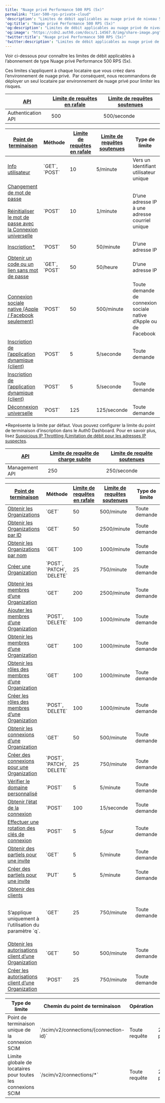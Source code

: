---
title: "Nuage privé Performance 500 RPS (5x)"
permalink: "tier-500-rps-private-cloud"
'description': "Limites de débit applicables au nuage privé de niveau 500 RPS"
'og:title': "Nuage privé Performance 500 RPS (5x)"
'og:description': "Limites de débit applicables au nuage privé de niveau 500 RPS"
'og:image': "https://cdn2.auth0.com/docs/1.14567.0/img/share-image.png"
'twitter:title': "Nuage privé Performance 500 RPS (5x)"
'twitter:description': "Limites de débit applicables au nuage privé de niveau 500 RPS"
---

Voir ci-dessous pour connaître les limites de débit applicables à l’abonnement de type Nuage privé Performance 500 RPS (5x).

Ces limites s’appliquent à chaque locataire que vous créez dans l’environnement de nuage privé.  Par conséquent, nous recommandons de déployer un seul locataire par environnement de nuage privé pour limiter les risques.



<Accordion title="Authentication API Limites anti-attaques pour Authentication API et les points de terminaison d’API dans le type d’abonnement Performance du nuage privé 500 RPS (5x)">

<table class="table"><thead>
<tr>
<th><a href="/docs/docs/fr-ca/troubleshoot/customer-support/operational-policies/rate-limit-policy#api-rate-limits">API</a></th>
<th><a href="/docs/docs/fr-ca/troubleshoot/customer-support/operational-policies/rate-limit-policy#rate-limit-algorithm">Limite de requêtes en rafale</a></th>
<th><a href="/docs/docs/fr-ca/troubleshoot/customer-support/operational-policies/rate-limit-policy#rate-limit-algorithm">Limite de requêtes soutenues</a></th>
</tr>
</thead>
<tbody>
<tr>
<td>Authentication API</td>
<td>500</td>
<td>500/seconde</td>
</tr>
</tbody>
</table>

<table class="table"><thead>
<tr>
<th><a href="/docs/docs/fr-ca/api/authentication#introduction">Point de terminaison</a></th>
<th>Méthode</th>
<th><a href="/docs/docs/fr-ca/troubleshoot/customer-support/operational-policies/rate-limit-policy#rate-limit-algorithm">Limite de requêtes en rafale</a></th>
<th><a href="/docs/docs/fr-ca/troubleshoot/customer-support/operational-policies/rate-limit-policy#rate-limit-algorithm">Limite de requêtes soutenues</a></th>
<th>Type de limite</th>
</tr>
</thead>
<tbody>
<tr>
<td><a href="https://auth0.com/docs/api/authentication#get-user-info">Info utilisateur</a></td>
<td>`GET`, `POST`</td>
<td>10</td>
<td>5/minute</td>
<td>Vers un Identifiant utilisateur unique</td>
</tr>
<tr>
<td><a href="https://auth0.com/docs/api/authentication#change-password">Changement de mot de passe</a> <br/><br/> <a href="https://auth0.com/docs/authenticate/database-connections/password-change#universal-login-page">Réinitialiser le mot de passe avec la Connexion universelle</a></td>
<td>`POST`</td>
<td>10</td>
<td>1/minute</td>
<td>D’une adresse IP à une adresse courriel unique</td>
</tr>
<tr>
<td><a href="https://auth0.com/docs/api/authentication#signup">Inscription* </a></td>
<td>`POST`</td>
<td>50</td>
<td>50/minute</td>
<td>D’une adresse IP</td>
</tr>
<tr>
<td><a href="https://auth0.com/docs/api/authentication#passwordless">Obtenir un code ou un lien sans mot de passe</a></td>
<td>`GET`, `POST`</td>
<td>50</td>
<td>50/heure</td>
<td>D’une adresse IP</td>
</tr>
<tr>
<td><a href="https://auth0.com/docs/api/authentication#verify-with-one-time-password-otp-">Connexion sociale native (Apple / Facebook seulement)</a></td>
<td>`POST`</td>
<td>50</td>
<td>500/minute</td>
<td>Toute demande de connexion sociale native d’Apple ou de Facebook</td>
</tr>
<tr>
<td><a href="https://auth0.com/docs/api/authentication#dynamic-application-client-registration">Inscription de l’application dynamique (client)</a></td>
<td>`POST`</td>
<td>5</td>
<td>5/seconde</td>
<td>Toute demande</td>
</tr>
<tr>
<td><a href="https://auth0.com/docs/api/authentication#dynamic-application-client-registration">Inscription de l’application dynamique (client)</a></td>
<td>`POST`</td>
<td>5</td>
<td>5/seconde</td>
<td>Toute demande</td>
</tr>
<tr>
<td><a href="https://auth0.com/docs/api/authentication#global-token-revocation">Déconnexion universelle</a></td>
<td>`POST`</td>
<td>125</td>
<td>125/seconde</td>
<td>Toute demande</td>
</tr>
</tbody>
</table>

\*Représente la limite par défaut. Vous pouvez configurer la limite du point de terminaison d’inscription dans le Auth0 Dashboard. Pour en savoir plus, lisez [Suspicious IP Throttling (Limitation de débit pour les adresses IP suspectes](https://www.auth0.com/docs/secure/attack-protection/suspicious-ip-throttling).

</Accordion>



<Accordion title="Management API Limites anti-attaques pour Management API, les points de terminaison d’API et les groupes de points de terminaison d’API dans le type d’abonnement Private Cloud Performance (Performance du nuage privé) 500 RPS (5x)">

<table class="table"><thead>
<tr>
<th><a href="/docs/docs/fr-ca/troubleshoot/customer-support/operational-policies/rate-limit-policy#api-rate-limits">API</a></th>
<th><a href="/docs/docs/fr-ca/troubleshoot/customer-support/operational-policies/rate-limit-policy#rate-limit-algorithm">Limite de requête de charge subite</a></th>
<th><a href="/docs/docs/fr-ca/troubleshoot/customer-support/operational-policies/rate-limit-policy#rate-limit-algorithm">Limite de requête soutenues</a></th>
</tr>
</thead>
<tbody>
<tr>
<td>Management API</td>
<td>250</td>
<td>250/seconde</td>
</tr>
</tbody>
</table>

<table class="table"><thead>
<tr>
<th><a href="/docs/docs/fr-ca/api/management/v2"><strong>Point de terminaison</strong></a></th>
<th><strong>Méthode</strong></th>
<th><a href="/docs/docs/fr-ca/troubleshoot/customer-support/operational-policies/rate-limit-policy#rate-limit-algorithm"><strong>Limite de requêtes en rafale</strong></a></th>
<th><a href="/docs/docs/fr-ca/troubleshoot/customer-support/operational-policies/rate-limit-policy#rate-limit-algorithm"><strong>Limite de requêtes soutenues</strong></a></th>
<th><strong>Type de limite</strong></th>
</tr>
</thead>
<tbody>
<tr>
<td><a href="https://auth0.com/docs/api/management/v2/organizations/get-organizations">Obtenir les Organizations</a></td>
<td>`GET`</td>
<td>50</td>
<td>500/minute</td>
<td>Toute demande</td>
</tr>
<tr>
<td><a href="https://auth0.com/docs/api/management/v2/organizations/get-organizations-by-id">Obtenir les Organizations par ID</a></td>
<td>`GET`</td>
<td>50</td>
<td>2500/minute</td>
<td>Toute demande</td>
</tr>
<tr>
<td><a href="https://auth0.com/docs/api/management/v2/organizations/get-name-by-name">Obtenir les Organizations par nom</a></td>
<td>`GET`</td>
<td>100</td>
<td>1000/minute</td>
<td>Toute demande</td>
</tr>
<tr>
<td><a href="https://auth0.com/docs/api/management/v2/organizations/post-organizations">Créer une Organization</a></td>
<td>`POST`, `PATCH`, `DELETE`</td>
<td>25</td>
<td>750/minute</td>
<td>Toute demande</td>
</tr>
<tr>
<td><a href="https://auth0.com/docs/api/management/v2/organizations/get-members">Obtenir les membres d’une Organization</a></td>
<td>`GET`</td>
<td>200</td>
<td>2500/minute</td>
<td>Toute demande</td>
</tr>
<tr>
<td><a href="https://auth0.com/docs/api/management/v2/organizations/post-members">Ajouter les membres d’une Organization</a></td>
<td>`POST`, `DELETE`</td>
<td>100</td>
<td>1000/minute</td>
<td>Toute demande</td>
</tr>
<tr>
<td><a href="https://auth0.com/docs/api/management/v2/organizations/get-members">Obtenir les membres d’une Organization</a></td>
<td>`GET`</td>
<td>100</td>
<td>1000/minute</td>
<td>Toute demande</td>
</tr>
<tr>
<td><a href="https://auth0.com/docs/api/management/v2/organizations/get-organization-member-roles">Obtenir les rôles des membres d’une Organization</a></td>
<td>`GET`</td>
<td>100</td>
<td>1000/minute</td>
<td>Toute demande</td>
</tr>
<tr>
<td><a href="https://auth0.com/docs/api/management/v2/organizations/post-organization-member-roles">Créer les rôles des membres d’une Organization</a></td>
<td>`POST`, `DELETE`</td>
<td>100</td>
<td>1000/minute</td>
<td>Toute demande</td>
</tr>
<tr>
<td><a href="https://auth0.com/docs/api/management/v2/organizations/get-enabled-connections">Obtenir les connexions d’une Organization</a></td>
<td>`GET`</td>
<td>50</td>
<td>500/minute</td>
<td>Toute demande</td>
</tr>
<tr>
<td><a href="https://auth0.com/docs/api/management/v2/organizations/post-enabled-connections">Créer des connexions pour une Organization</a></td>
<td>`POST`, `PATCH`, `DELETE`</td>
<td>25</td>
<td>750/minute</td>
<td>Toute demande</td>
</tr>
<tr>
<td><a href="https://auth0.com/docs/api/management/v2/custom-domains/post-verify">Vérifier le domaine personnalisé</a></td>
<td>`POST`</td>
<td>5</td>
<td>5/minute</td>
<td>Toute demande</td>
</tr>
<tr>
<td><a href="https://auth0.com/docs/api/management/v2/connections/get-status">Obtenir l’état de la connexion</a></td>
<td>`POST`</td>
<td>100</td>
<td>15/seconde</td>
<td>Toute demande</td>
</tr>
<tr>
<td><a href="https://auth0.com/docs/api/management/v2/keys/post-signing-keys">Effectuer une rotation des clés de connexion</a></td>
<td>`POST`</td>
<td>5</td>
<td>5/jour</td>
<td>Toute demande</td>
</tr>
<tr>
<td><a href="https://auth0.com/docs/api/management/v2/prompts/get-partials">Obtenir des partiels pour une invite</a></td>
<td>`GET`</td>
<td>5</td>
<td>5/minute</td>
<td>Toute demande</td>
</tr>
<tr>
<td><a href="https://auth0.com/docs/api/management/v2/prompts/put-partials">Créer des partiels pour une invite</a></td>
<td>`PUT`</td>
<td>5</td>
<td>5/minute</td>
<td>Toute demande</td>
</tr>
<tr>
<td><a href="https://auth0.com/docs/api/management/v2/clients/get-clients">Obtenir des clients</a><p><br/>S’applique uniquement à l’utilisation du paramètre `q`.<br/></p></td>
<td>`GET`</td>
<td>25</td>
<td>750/minute</td>
<td>Toute demande</td>
</tr>
<tr>
<td><a href="https://auth0.com/docs/api/management/v2/organizations/get-organization-client-grants">Obtenir les autorisations client d’une Organization</a></td>
<td>`GET`</td>
<td>50</td>
<td>500/minute</td>
<td>Toute demande</td>
</tr>
<tr>
<td><a href="https://auth0.com/docs/api/management/v2/organizations/create-organization-client-grants">Créer les autorisations client d’une Organization</a></td>
<td>`POST`</td>
<td>25</td>
<td>750/minute</td>
<td>Toute demande</td>
</tr>
</tbody>
</table>

</Accordion>



<Accordion title="SCIM API Limites anti-attaques pour les points de terminaison SCIM API entrants dans le type d’abonnement Performance du nuage privé 500 RPS (5x).">

<table class="table"><thead>
<tr>
<th>Type de limite</th>
<th>Chemin du point de terminaison</th>
<th>Opération</th>
<th>Limite</th>
</tr>
</thead>
<tbody>
<tr>
<td>Point de terminaison unique de la connexion SCIM</td>
<td>`/scim/v2/connections/{connection-id}`</td>
<td>Toute requête</td>
<td>25 requêtes par seconde</td>
</tr>
<tr>
<td>Limite globale de locataires pour toutes les connexions SCIM</td>
<td>`/scim/v2/connections/*`</td>
<td>Toute requête</td>
<td>250 requêtes par seconde</td>
</tr>
</tbody>
</table>

</Accordion>

